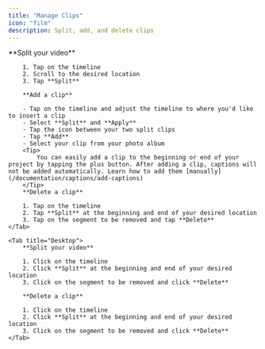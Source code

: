 ```yaml
---
title: "Manage Clips"
icon: "film"
description: Split, add, and delete clips
---
```


<Tabs>
    <Tab title="iOS">
        **Split your video**

        1. Tap on the timeline
        2. Scroll to the desired location
        3. Tap **Split**

        **Add a clip**

        - Tap on the timeline and adjust the timeline to where you'd like to insert a clip
        - Select **Split** and **Apply**
        - Tap the icon between your two split clips
        - Tap **Add**
        - Select your clip from your photo album
        <Tip>
            You can easily add a clip to the beginning or end of your project by tapping the plus button. After adding a clip, captions will not be added automatically. Learn how to add them [manually](/documentation/captions/add-captions)
        </Tip>
        **Delete a clip**

        1. Tap on the timeline
        2. Tap **Split** at the beginning and end of your desired location
        3. Tap on the segment to be removed and tap **Delete**
    </Tab>

    <Tab title="Desktop">
        **Split your video**

        1. Click on the timeline
        2. Click **Split** at the beginning and end of your desired location
        3. Click on the segment to be removed and click **Delete**

        **Delete a clip**

        1. Click on the timeline
        2. Click **Split** at the beginning and end of your desired location
        3. Click on the segment to be removed and click **Delete**
    </Tab>
</Tabs>